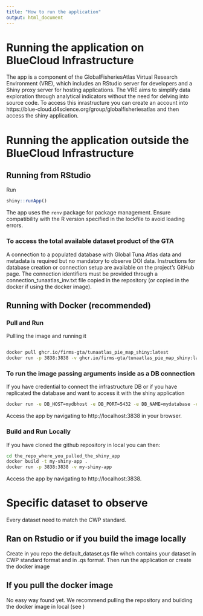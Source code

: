 ```yaml
---
title: "How to run the application"
output: html_document
---
```


# Running the application on BlueCloud Infrastructure

The app is a component of the GlobalFisheriesAtlas Virtual Research Environment (VRE), which includes an RStudio server for developers and a Shiny proxy server for hosting applications. The VRE aims to simplify data exploration through analytical indicators without the need for delving into source code. To access this inrastructure you can create an account into https://blue-cloud.d4science.org/group/globalfisheriesatlas and then access the shiny application.

# Running the application outside the BlueCloud Infrastructure

## Running from RStudio

Run 
```r
shiny::runApp()
```

The app uses the `renv` package for package management. Ensure compatibility with the R version specified in the lockfile to avoid loading errors.

### To access the total available dataset product of the GTA

A connection to a populated database with Global Tuna Atlas data and metadata is required but no mandatory to observe DOI data. Instructions for database creation or connection setup are available on the project's GitHub page. The connection identifiers must be provided through a connection_tunaatlas_inv.txt file copied in the repository (or copied in the docker if using the docker image).

## Running with Docker (recommended)

### Pull and Run

Pullling the image and running it

```sh

docker pull ghcr.io/firms-gta/tunaatlas_pie_map_shiny:latest
docker run -p 3838:3838 -v ghcr.io/firms-gta/tunaatlas_pie_map_shiny:latest 

```

### To run the image passing arguments inside as a DB connection

If you have credential to connect the infrastructure DB or if you have replicated the database and want to access it with the shiny application


```bash
docker run -e DB_HOST=mydbhost -e DB_PORT=5432 -e DB_NAME=mydatabase -e DB_USER_READONLY=myuser -e DB_PASSWORD=mypassword tunaatlas_pie_map_shiny
```

Access the app by navigating to http://localhost:3838 in your browser.

### Build and Run Locally

If you have cloned the github repository in local you can then:

```sh
cd the_repo_where_you_pulled_the_shiny_app
docker build -t my-shiny-app .
docker run -p 3838:3838 -v my-shiny-app

```

Access the app by navigating to http://localhost:3838.

# Specific dataset to observe

Every dataset need to match the CWP standard.

## Ran on Rstudio or if you build the image locally

Create in you repo the default_dataset.qs file wihch contains your dataset in CWP standard format and in .qs format. Then run the application or create the docker image

## If you pull the docker image

No easy way found yet. We recommend pulling the repository and building the docker image in local (see )

